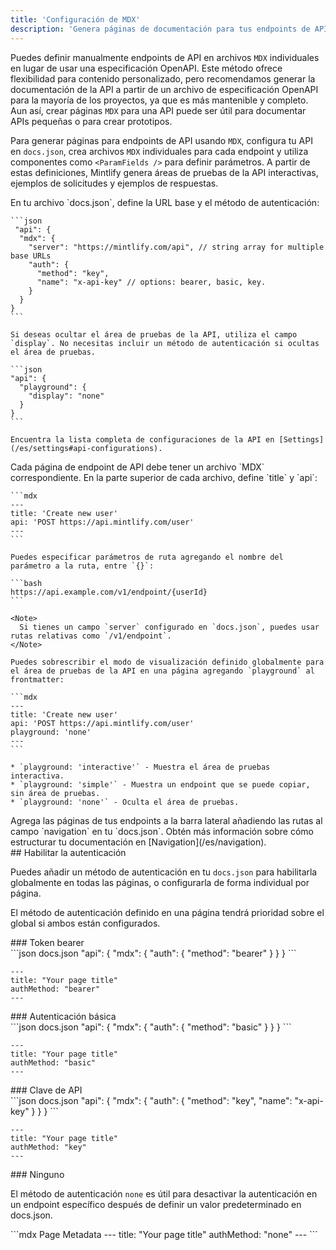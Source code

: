 ```yaml
---
title: 'Configuración de MDX'
description: 'Genera páginas de documentación para tus endpoints de API usando `MDX`'
---
```


Puedes definir manualmente endpoints de API en archivos `MDX` individuales en lugar de usar una especificación OpenAPI. Este método ofrece flexibilidad para contenido personalizado, pero recomendamos generar la documentación de la API a partir de un archivo de especificación OpenAPI para la mayoría de los proyectos, ya que es más mantenible y completo. Aun así, crear páginas `MDX` para una API puede ser útil para documentar APIs pequeñas o para crear prototipos.

Para generar páginas para endpoints de API usando `MDX`, configura tu API en `docs.json`, crea archivos `MDX` individuales para cada endpoint y utiliza componentes como `<ParamFields />` para definir parámetros. A partir de estas definiciones, Mintlify genera áreas de pruebas de la API interactivas, ejemplos de solicitudes y ejemplos de respuestas.

<Steps>
  <Step title="Configura tu API">
    En tu archivo `docs.json`, define la URL base y el método de autenticación:

    ```json
     "api": {
      "mdx": {
        "server": "https://mintlify.com/api", // string array for multiple base URLs
        "auth": {
          "method": "key",
          "name": "x-api-key" // options: bearer, basic, key.
        }
      }
    }
    ```

    Si deseas ocultar el área de pruebas de la API, utiliza el campo `display`. No necesitas incluir un método de autenticación si ocultas el área de pruebas.

    ```json
    "api": {
      "playground": {
        "display": "none"
      }
    }
    ```

    Encuentra la lista completa de configuraciones de la API en [Settings](/es/settings#api-configurations).
  </Step>

  <Step title="Crea las páginas de tus endpoints">
    Cada página de endpoint de API debe tener un archivo `MDX` correspondiente. En la parte superior de cada archivo, define `title` y `api`:

    ```mdx
    ---
    title: 'Create new user'
    api: 'POST https://api.mintlify.com/user'
    ---
    ```

    Puedes especificar parámetros de ruta agregando el nombre del parámetro a la ruta, entre `{}`:

    ```bash
    https://api.example.com/v1/endpoint/{userId}
    ```

    <Note>
      Si tienes un campo `server` configurado en `docs.json`, puedes usar rutas relativas como `/v1/endpoint`.
    </Note>

    Puedes sobrescribir el modo de visualización definido globalmente para el área de pruebas de la API en una página agregando `playground` al frontmatter:

    ```mdx
    ---
    title: 'Create new user'
    api: 'POST https://api.mintlify.com/user'
    playground: 'none'
    ---
    ```

    * `playground: 'interactive'` - Muestra el área de pruebas interactiva.
    * `playground: 'simple'` - Muestra un endpoint que se puede copiar, sin área de pruebas.
    * `playground: 'none'` - Oculta el área de pruebas.
  </Step>

  <Step title="Agrega tus endpoints a tu documentación">
    Agrega las páginas de tus endpoints a la barra lateral añadiendo las rutas al campo `navigation` en tu `docs.json`. Obtén más información sobre cómo estructurar tu documentación en [Navigation](/es/navigation).
  </Step>
</Steps>

<div id="enabling-authentication">
  ## Habilitar la autenticación
</div>

Puedes añadir un método de autenticación en tu `docs.json` para habilitarla globalmente en todas las páginas, o configurarla de forma individual por página.

El método de autenticación definido en una página tendrá prioridad sobre el global si ambos están configurados.

<div id="bearer-token">
  ### Token bearer
</div>

<CodeGroup>
  ```json docs.json
  "api": {
      "mdx": {
        "auth": {
          "method": "bearer"
        }
      }
  }
  ```

  ```mdx Page Metadata
  ---
  title: "Your page title"
  authMethod: "bearer"
  ---
  ```
</CodeGroup>

<div id="basic-authentication">
  ### Autenticación básica
</div>

<CodeGroup>
  ```json docs.json
  "api": {
      "mdx": {
        "auth": {
          "method": "basic"
        }
      }
  }
  ```

  ```mdx Page Metadata
  ---
  title: "Your page title"
  authMethod: "basic"
  ---
  ```
</CodeGroup>

<div id="api-key">
  ### Clave de API
</div>

<CodeGroup>
  ```json docs.json
  "api": {
      "mdx": {
        "auth": {
          "method": "key",
          "name": "x-api-key"
        }
      }
  }
  ```

  ```mdx Page Metadata
  ---
  title: "Your page title"
  authMethod: "key"
  ---
  ```
</CodeGroup>

<div id="none">
  ### Ninguno
</div>

El método de autenticación `none` es útil para desactivar la autenticación en un endpoint específico después de definir un valor predeterminado en docs.json.

<CodeGroup>
  ```mdx Page Metadata
  ---
  title: "Your page title"
  authMethod: "none"
  ---
  ```
</CodeGroup>
